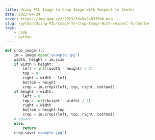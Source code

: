 ```yaml
---
title: Using PIL Image to Crop Image with Respect to Center
date: 2022-04-24
cover: https://img.qwq.xyz/2023/3da5a248336b8.png
slug: /python/Using-PIL-Image-To-Crop-Image-With-respect-To-Center
tags:
    - code
    - python
---
```


```python
def crop_image()::
    im = Image.open('example.jpg')
    width, height = im.size
    if width > height:
        left = int((width - height) / 2)
        top = 0
        right = width - left
        bottom = height
        crop = im.crop((left, top, right, bottom))
    if height > width:
        left = 0
        top = int((height - width) / 2)
        right = width
        bottom = height-top
        crop = im.crop((left, top, right, bottom))
	# square
    else:
        return
    crop.save('example.jpg')
```

